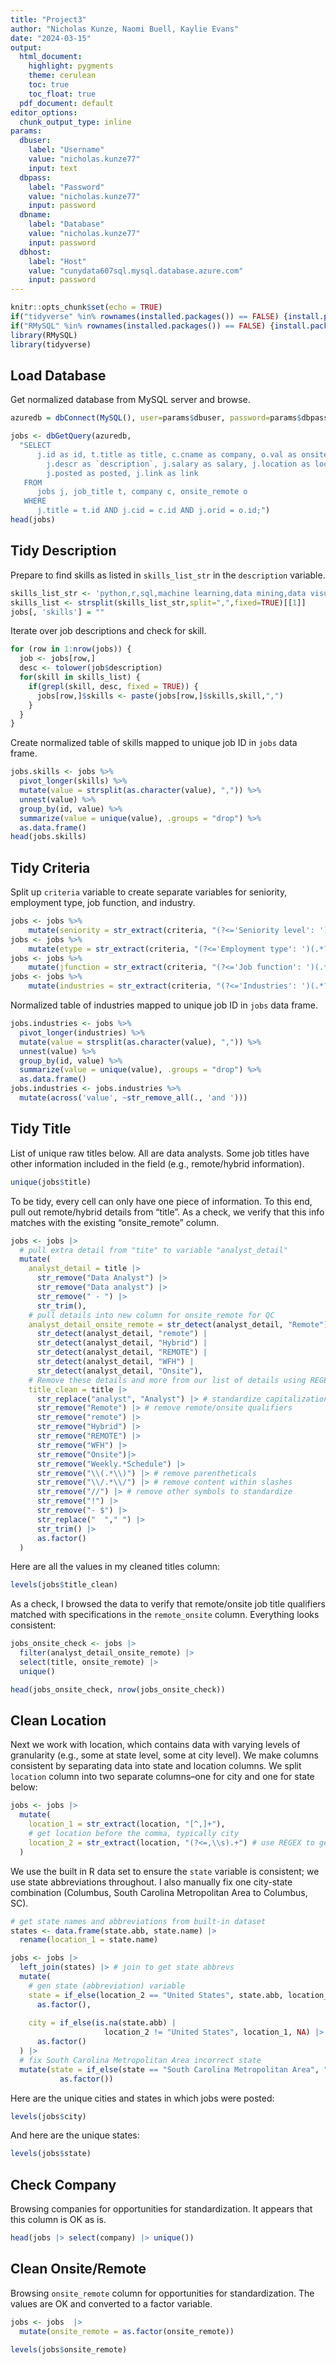```yaml
---
title: "Project3"
author: "Nicholas Kunze, Naomi Buell, Kaylie Evans"
date: "2024-03-15"
output:
  html_document:
    highlight: pygments
    theme: cerulean
    toc: true
    toc_float: true
  pdf_document: default
editor_options: 
  chunk_output_type: inline
params:
  dbuser: 
    label: "Username"
    value: "nicholas.kunze77"
    input: text
  dbpass: 
    label: "Password"
    value: "nicholas.kunze77"
    input: password
  dbname: 
    label: "Database"
    value: "nicholas.kunze77"
    input: password
  dbhost: 
    label: "Host"
    value: "cunydata607sql.mysql.database.azure.com"
    input: password
---
```


```r
knitr::opts_chunk$set(echo = TRUE)
if("tidyverse" %in% rownames(installed.packages()) == FALSE) {install.packages("tidyverse")}
if("RMySQL" %in% rownames(installed.packages()) == FALSE) {install.packages("RMySQL")}
library(RMySQL)
library(tidyverse)
```

## Load Database

Get normalized database from MySQL server and browse.

```r
azuredb = dbConnect(MySQL(), user=params$dbuser, password=params$dbpass, dbname=params$dbname, host=params$dbhost)

jobs <- dbGetQuery(azuredb, 
  "SELECT 
      j.id as id, t.title as title, c.cname as company, o.val as onsite_remote, 
    	j.descr as `description`, j.salary as salary, j.location as location, j.criteria as criteria, 
    	j.posted as posted, j.link as link
   FROM 
      jobs j, job_title t, company c, onsite_remote o
   WHERE 
      j.title = t.id AND j.cid = c.id AND j.orid = o.id;")
head(jobs)
```

## Tidy Description

Prepare to find skills as listed in `skills_list_str` in the `description` variable.

```r
skills_list_str <- 'python,r,sql,machine learning,data mining,data visualization,big data,sql,nosql,hadoop,spark,statistics,a/b,cleaning,data warehouse,etl,data lake,communication,teamwork,sklearn,scikit,pandas,numpy,tensorflow,keras,pytorch,database,mysql,postgresql,oracle,mongo,cloud,aws,azure,google cloud,git,deep learning,dnn,neural network,powerbi,tableau,teradata,javascript,airflow,linux,perl,java,php,bachelor,master,phd,doctorate'
skills_list <- strsplit(skills_list_str,split=",",fixed=TRUE)[[1]]
jobs[, 'skills'] = ""
```

Iterate over job descriptions and check for skill.

```r
for (row in 1:nrow(jobs)) {
  job <- jobs[row,]
  desc <- tolower(job$description)
  for(skill in skills_list) {
    if(grepl(skill, desc, fixed = TRUE)) {
      jobs[row,]$skills <- paste(jobs[row,]$skills,skill,",")
    }
  }
}
```

Create normalized table of skills mapped to unique job ID in `jobs` data frame.

```r
jobs.skills <- jobs %>%
  pivot_longer(skills) %>%
  mutate(value = strsplit(as.character(value), ",")) %>%
  unnest(value) %>%
  group_by(id, value) %>%
  summarize(value = unique(value), .groups = "drop") %>%
  as.data.frame()
head(jobs.skills)
```

## Tidy Criteria

Split up `criteria` variable to create separate variables for seniority, employment type, job function, and industry.

```r
jobs <- jobs %>%
    mutate(seniority = str_extract(criteria, "(?<='Seniority level': ')(.*?)(?='\\})"))
jobs <- jobs %>%
    mutate(etype = str_extract(criteria, "(?<='Employment type': ')(.*?)(?='\\})"))
jobs <- jobs %>%
    mutate(jfunction = str_extract(criteria, "(?<='Job function': ')(.*?)(?='\\})"))
jobs <- jobs %>%
    mutate(industries = str_extract(criteria, "(?<='Industries': ')(.*?)(?='\\})"))
```

Normalized table of industries mapped to unique job ID in `jobs` data frame.

```r
jobs.industries <- jobs %>%
  pivot_longer(industries) %>%
  mutate(value = strsplit(as.character(value), ",")) %>%
  unnest(value) %>%
  group_by(id, value) %>%
  summarize(value = unique(value), .groups = "drop") %>%
  as.data.frame()
jobs.industries <- jobs.industries %>%
  mutate(across('value', ~str_remove_all(., 'and ')))
```

## Tidy Title

List of unique raw titles below. All are data analysts. Some job titles have other information included in the field (e.g., remote/hybrid information).

```r
unique(jobs$title)
```

To be tidy, every cell can only have one piece of information. To this end, pull out remote/hybrid details from "title". As a check, we verify that this info matches with the existing "onsite_remote" column.

```r
jobs <- jobs |>
  # pull extra detail from "tite" to variable "analyst_detail"
  mutate(
    analyst_detail = title |>
      str_remove("Data Analyst") |>
      str_remove("Data analyst") |>
      str_remove(" - ") |>
      str_trim(),
    # pull details into new column for onsite_remote for QC
    analyst_detail_onsite_remote = str_detect(analyst_detail, "Remote") |
      str_detect(analyst_detail, "remote") |
      str_detect(analyst_detail, "Hybrid") |
      str_detect(analyst_detail, "REMOTE") |
      str_detect(analyst_detail, "WFH") |
      str_detect(analyst_detail, "Onsite"),
    # Remove these details and more from our list of details using REGEX
    title_clean = title |>
      str_replace("analyst", "Analyst") |> # standardize capitalization
      str_remove("Remote") |> # remove remote/onsite qualifiers
      str_remove("remote") |>
      str_remove("Hybrid") |>
      str_remove("REMOTE") |>
      str_remove("WFH") |> 
      str_remove("Onsite")|>
      str_remove("Weekly.*Schedule") |> 
      str_remove("\\(.*\\)") |> # remove parentheticals
      str_remove("\\/.*\\/") |> # remove content within slashes
      str_remove("//") |> # remove other symbols to standardize
      str_remove("!") |>
      str_remove("- $") |> 
      str_replace("  "," ") |> 
      str_trim() |> 
      as.factor()
  )
```

Here are all the values in my cleaned titles column:

```r
levels(jobs$title_clean)
```

As a check, I browsed the data to verify that remote/onsite job title qualifiers matched with specifications in the `remote_onsite` column. Everything looks consistent:

```r
jobs_onsite_check <- jobs |> 
  filter(analyst_detail_onsite_remote) |> 
  select(title, onsite_remote) |> 
  unique()

head(jobs_onsite_check, nrow(jobs_onsite_check))
```

## Clean Location

Next we work with location, which contains data with varying levels of granularity (e.g., some at state level, some at city level). We make columns consistent by separating data into state and location columns. We split `location` column into two separate columns–one for city and one for state below:

```r
jobs <- jobs |>
  mutate(
    location_1 = str_extract(location, "[^,]+"),
    # get location before the comma, typically city
    location_2 = str_extract(location, "(?<=,\\s).+") # use REGEX to get location after the comma, typically state
  )
```

We use the built in R data set to ensure the `state` variable is consistent; we use state abbreviations throughout. I also manually fix one city-state combination (Columbus, South Carolina Metropolitan Area to Columbus, SC).

```r
# get state names and abbreviations from built-in dataset
states <- data.frame(state.abb, state.name) |>
  rename(location_1 = state.name)

jobs <- jobs |>
  left_join(states) |> # join to get state abbrevs
  mutate(
    # gen state (abbreviation) variable
    state = if_else(location_2 == "United States", state.abb, location_2) |>
      as.factor(),
    
    city = if_else(is.na(state.abb) |
                     location_2 != "United States", location_1, NA) |>
      as.factor()
  ) |>
  # fix South Carolina Metropolitan Area incorrect state
  mutate(state = if_else(state == "South Carolina Metropolitan Area", "SC", state) |>
           as.factor())
```

Here are the unique cities and states in which jobs were posted:

```r
levels(jobs$city)
```

And here are the unique states:

```r
levels(jobs$state)
```

## Check Company

Browsing companies for opportunities for standardization. It appears that this column is OK as is.

```r
head(jobs |> select(company) |> unique())
```

## Clean Onsite/Remote

Browsing `onsite_remote` column for opportunities for standardization. The values are OK and converted to a factor variable.

```r
jobs <- jobs  |>
  mutate(onsite_remote = as.factor(onsite_remote))

levels(jobs$onsite_remote)
```
